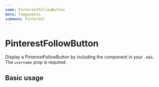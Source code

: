 ```yaml
---
name: PinterestFollowButton
menu: Components
submenu: Pinterest
---
```



# PinterestFollowButton

Display a PinterestFollowButton by including the component in your `.mdx`. The `username` prop is required.

<Props name="PinterestFollowButton" of={PinterestFollowButton} />

## Basic usage

<Playground>
  <PinterestFollowButton username="pauliescanlon80" />
</Playground>

